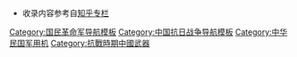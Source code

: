 {{navbox
|name = 抗戰時期中華民國軍用飛機
|title = [[File:Flag of the Republic of China.svg|28px]] 抗戰時期中華民國軍用飛機
| listclass = hlist
|group1 = [[戰鬥機]]
|list1 =
* {{link-en|波音P-12戰鬥機|Boeing P-12|P-12}}
* {{link-en|A.W.16戰鬥機|Armstrong Whitworth A.W.16|A.W.16}}
* {{link-en|瓦可10戰鬥機|Waco 10|瓦可10}}
* [[布萊克本林考克III式戰鬥機|布萊克本林考克III式]]
* [[K-47戰鬥機|K-47  K-48]]
* {{link-en|D.27C戰鬥機|Dewoitine D.27|D.27C}}
* {{link-en|D.500戰鬥機|Dewoitine D.500|D.510}}
* {{link-en|容克 A 35|Junkers A 35}}
* [[九一式戰鬥機|九一式]]
* [[霍克II戰鬥機|霍克二]]
* [[BF2C|霍克三]]
* [[P-36戰鬥機|鷹-75]]
* [[CW-21戰鬥機|CW-21]]
* {{link-en|CR.30戰鬥機|Fiat CR.30|CR.30}}
* [[CR.32戰鬥機|CR.32]]
* [[Ba.27戰鬥機|Ba.27]]
* [[格鬥士戰鬥機|格鬥士]]
* [[伊-15戰鬥機|I-15]]
* [[I-153戰鬥機|I-153]]
* [[伊-16戰鬥機|I-16]]
* [[P-26戰鬥機|P-26]]
* [[P-66先鋒式戰鬥機|P-66]]
* [[P-43戰鬥機|P-43]]
* [[P-40戰鷹戰鬥機|P-40]]
* [[P-51戰鬥機|P-51]]
* [[P-38閃電式戰鬥機|P-38L]]

|group2 = [[轟炸機]]
|list2 = * [[He 111轟炸機|He 111A]]
* [[Ca.111轟炸機|Ca.111]]
* [[B-10轟炸機|B-10]]
* [[SB轟炸機|SB-2/3]]
* [[B-25米切尔型轰炸机|B-25]]
* [[B-24轟炸機|B-24M]]
* [[B-17轟炸機|B-17]]
* [[哈德遜式轟炸機|A29]]
* [[DB-3轰炸机|DB-3]]
* [[圖波列夫TB-3|TB-3]]
* [[伊留申-4|Il-4]]
* {{link-en|S.81轟炸機|Savoia-Marchetti SM.81|S.81}}

|group3 = [[攻擊機|攻擊/俯衝轟炸機]]
|list3 = * {{tsl|en|Douglas O-2|道格拉斯 O-2|道格拉斯 O-2M}}
* {{link-en|Avro 626/637攻擊機|Avro 626|Avro 626/637}}
* [[A-12攻擊機|A-12]]
* [[A-16攻擊機|A-16]]
* [[Hs 123俯衝轟炸機|Hs 123]]
* [[V-11攻擊機|V-11]]
* {{link-en|白朗卡28-70/90攻擊機|Bellanca 28-90|白朗卡28-70/90}}
|group4 = [[偵察機]]
|list4 = * [[O2U海盜式偵察機|O3U]]
* {{link-en|斯巴达 8W|Spartan 8W|斯巴达 8W}}
* {{link-en|維斯特蘭麋鹿式偵查機|Westland Wapiti|維斯特蘭麋鹿式}}
* {{link-en|Br 3偵查機|Fiat B.R.|Br 3}}
* [[F-5E|F-5E]]

|group5 = [[運輸機]]
|list5 = * [[Ju 52運輸機|Ju 52]]
* {{link-en|柯蒂斯 T32運輸機|Curtiss T-32 Condor II|柯蒂斯 T32運輸機}}
* {{link-en|potez 36運輸機|potez 36|potez 36}}
* {{link-en|W33 W34運輸機|Junkers W 33|W33 W34}}
* {{link-en|Ca.101-102運輸機|Caproni Ca.101|Ca.101-102}}
* [[C-47運輸機|C-47]]
* [[C-46運輸機|C-46]]
* {{link-en|薩伏伊 - 馬爾凱蒂S.72|Savoia-Marchetti S.72|S.72}}

|group6 = [[艦載機|海軍飛機]]
|list6 = * [[AB-3水上偵察機|AB-3]]

|group7 = [[教練機]]
|list7 = * [[Fw 44教練機|Fw 44]]
* {{link-en|Avro 621教练机|Avro Tutor|Avro 621}}
* {{link-en|Avro 616教练机|Avro Avian|Avro 616}}
* {{link-en|Avro 631教练机|Avro 643 Cadet|Avro 631}}
* {{link-en|Potez XXV教练机|Potez XXV|Potez XXV}}
* {{link-en|G.3教练机|Caudron G.3|G.3}}
* {{link-en|Ba.25教练机|Breda Ba.25|Ba.25 Ba.28}}
* [[德哈維蘭虎蛾機|DH 82]]
* [[PT-17教練機|PT-17]]
* [[T-6德州佬式教練機|AT-6]]

|group8 = [[公務機]]
|list8 = * {{link-en|梅塞施密特 M 18|Messerschmitt M 18|M 18}}
* {{link-en|洛宁OL|Loening OL|洛宁OL}}
* {{link-en|斯巴达 7W|Spartan Executive|斯巴达 7W}}


|group9 = [[空用機槍]]
|list9 = * [[白朗寧M1919中型機槍|M1919機槍]]
* [[白朗寧M2重機槍|M2重機槍]]
* [[MG 17機槍]]
* [[ShKAS機槍]]
}}<noinclude>
* 收录内容参考自[https://zhuanlan.zhihu.com/p/25566367 知乎专栏]{{better source|time=2020-04-21}}
[[Category:国民革命军导航模板]]
[[Category:中国抗日战争导航模板]]
[[Category:中华民国军用机]]
[[Category:抗戰時期中國武器]]
</noinclude>
